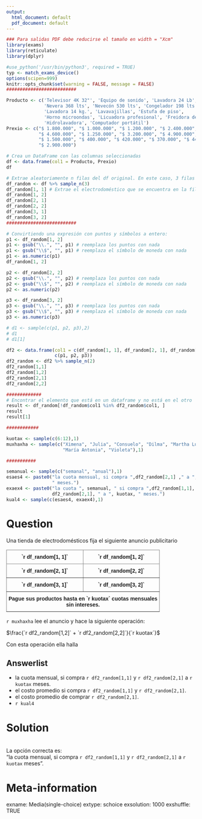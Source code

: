 ```yaml
---
output:
  html_document: default
  pdf_document: default
---
```

```r
### Para salidas PDF debe reducirse el tamaño en width = "Xcm"
library(exams)
library(reticulate)
library(dplyr)

#use_python('/usr/bin/python3', required = TRUE)
typ <- match_exams_device()
options(scipen=999)
knitr::opts_chunk$set(warning = FALSE, message = FALSE)
##########################

Producto <- c('Televisor 4K 32"', 'Equipo de sonido', 'Lavadora 24 Lb', 
              'Nevera 368 lts', 'Nevecón 530 lts', 'Congelador 198 lts', 
              'Lavadora 14 kg.', 'Lavavajillas', 'Estufa de piso', 
              'Horno microondas', 'Licuadora profesional', 'Freidora de aire',
              'Hidrolavadora', 'Computador portátil')
Prexio <- c("$ 1.800.000", "$ 1.000.000", "$ 1.200.000", "$ 2.400.000", 
            "$ 4.600.000", "$ 1.250.000", "$ 3.200.000", "$ 4.900.000", 
            "$ 1.500.000", "$ 400.000", "$ 420.000", "$ 370.000", "$ 440.000",
            "$ 2.900.000")

# Crea un DataFrame con las columnas seleccionadas
df <- data.frame(col1 = Producto, Prexio)
df

# Extrae aleatoriamente n filas del df original. En este caso, 3 filas
df_random <- df %>% sample_n(3)
df_random[1, 1] # Extrae el electrodoméstico que se encuentra en la fila 1, columna 1
df_random[1, 2]
df_random[2, 1]
df_random[2, 2]
df_random[3, 1]
df_random[3, 2]
##########################

# Convirtiendo una expresión con puntos y símbolos a entero:
p1 <- df_random[1, 2]
p1 <- gsub("\\.", "", p1) # reemplaza los puntos con nada
p1 <- gsub("\\$", "", p1) # reemplaza el símbolo de moneda con nada
p1 <- as.numeric(p1)
df_random[1, 2]

p2 <- df_random[2, 2]
p2 <- gsub("\\.", "", p2) # reemplaza los puntos con nada
p2 <- gsub("\\$", "", p2) # reemplaza el símbolo de moneda con nada
p2 <- as.numeric(p2)

p3 <- df_random[3, 2]
p3 <- gsub("\\.", "", p3) # reemplaza los puntos con nada
p3 <- gsub("\\$", "", p3) # reemplaza el símbolo de moneda con nada
p3 <- as.numeric(p3)

# d1 <- sample(c(p1, p2, p3),2)
# d1
# d1[1]

df2 <- data.frame(col1 = c(df_random[1, 1], df_random[2, 1], df_random[3, 1]), 
                  c(p1, p2, p3))
df2_random <- df2 %>% sample_n(2)
df2_random[1,1]
df2_random[1,2]
df2_random[2,1]
df2_random[2,2]

#############
# Encontrar el elemento que está en un dataframe y no está en el otro
result <- df_random[!df_random$col1 %in% df2_random$col1, ]
result
result[1]

############

kuotax <- sample(c(6:12),1)
muxhaxha <- sample(c("Ximena", "Julia", "Consuelo", "Dilma", "Martha Lucía", 
                     "María Antonia", "Violeta"),1)

###########

semanual <- sample(c("semanal", "anual"),1)
esaes4 <- paste0("la cuota mensual, si compra ",df2_random[2,1] ," a ",kuotax, 
                 " meses.") 
exaex4 <- paste0("la cuota ", semanual, " si compra ",df2_random[1,1], " y ", 
                 df2_random[2,1], " a ", kuotax, " meses.")
kual4 <- sample(c(esaes4, exaex4),1)
```

Question
========
 Una tienda de electrodomésticos fija el siguiente anuncio publicitario 
 
<p align="center">
```{=html}
<style type="text/css">
.tg  {border-collapse:collapse;border-spacing:0;}
.tg td{border-color:black;border-style:solid;border-width:1px;font-family:Arial, sans-serif;font-size:14px;
  overflow:hidden;padding:10px 5px;word-break:normal;}
.tg th{border-color:black;border-style:solid;border-width:1px;font-family:Arial, sans-serif;font-size:14px;
  font-weight:normal;overflow:hidden;padding:10px 5px;word-break:normal;}
.tg .tg-7btt{border-color:inherit;font-weight:bold;text-align:center;vertical-align:top}
</style>
<table class="tg">
<thead>
  <tr>
    <th class="tg-7btt">`r df_random[1, 1]`</th>
    <th class="tg-7btt">`r df_random[1, 2]`</th>
  </tr>
</thead>
<tbody>
  <tr>
    <td class="tg-7btt">`r df_random[2, 1]`</td>
    <td class="tg-7btt">`r df_random[2, 2]`</td>
  </tr>
  <tr>
    <td class="tg-7btt">`r df_random[3, 1]`</td>
    <td class="tg-7btt">`r df_random[3, 2]`</td>
  </tr>
  <tr>
    <td class="tg-7btt" colspan="2">Pague sus productos hasta en `r kuotax` cuotas mensuales<br>sin intereses.</td>
  </tr>
</tbody>
</table>
```
</p>

`r muxhaxha` lee el anuncio y hace la siguiente operación:
\

$\frac{`r df2_random[1,2]`  +  `r df2_random[2,2]`}{`r kuotax`}$
\

Con esta operación ella halla

Answerlist
----------
- la cuota mensual, si compra `r df2_random[1,1]` y `r df2_random[2,1]` a `r kuotax` meses.
- el costo promedio si compra `r df2_random[1,1]` y `r df2_random[2,1]`.
- el costo promedio de comprar `r df2_random[2,1]`.
- `r kual4`


Solution
========
\
La opción correcta es:
\
"la cuota mensual, si compra `r df2_random[1,1]` y `r df2_random[2,1]` a `r kuotax` meses".

Meta-information
================

exname: Media(single-choice)
extype: schoice
exsolution: 1000
exshuffle: TRUE